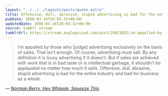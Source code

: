 ```yaml
---
layout: "../../../layouts/posts/quote.astro"
title: Offensive, dull, abrasive, stupid advertising is bad for the entire industry
pubDate: 2008-03-16T20:03:32+00:00
updatedDate: 2008-03-16T20:03:32+00:00
source: tumblr stream
tumblrUrl: https://stream.anglepoised.com/post/29021852/im-appalled-by-those-who-judge-advertising
---
```


> I&rsquo;m appalled by those who [judge] advertising exclusively on the basis of sales. That isn&rsquo;t enough. Of course, advertising must sell. By any definition it is lousy advertising if it doesn&rsquo;t. But if sales are achieved with work that is in bad taste or is intellectual garbage, it shouldn&rsquo;t be applauded no matter how much it sells. Offensive, dull, abrasive, stupid advertising is bad for the entire industry and bad for business as a whole.

— <cite>[Norman Berry, _Hey Whipple, Squeeze This_](https://www.goodreads.com/book/show/239409.Hey_Whipple_Squeeze_This)</cite>
